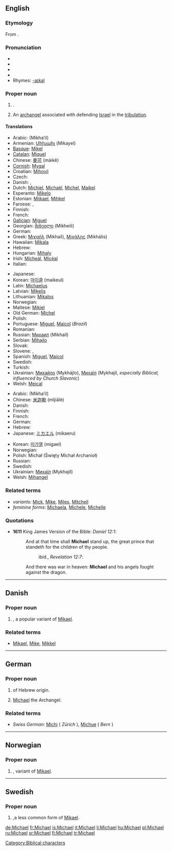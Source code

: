 {{see|Michaël}}
==English==

{{rank|America|servant|doctor|995|Michael|fee|excellent|Peter}}

===Etymology===
From {{Hebr.}} {{term|sc=Hebr|מיכאל|tr=mikhael||who is like God?|lang=he}}.

===Pronunciation===
* {{enPR|mī'kəl}}
* {{IPA|/ˈmaɪkəl/}}
* {{SAMPA|/"maIk@l/}}
* {{audio|en-us-Michael.ogg|Audio (US)}}
* Rhymes: [[Rhymes:English:-aɪkəl|-aɪkəl]]

===Proper noun===
{{en-proper noun}}

# {{given name|male|from Hebrew|}}.
# {{context|Judaism|Christianity}} An [[archangel]] associated with defending [[Israel]] in the [[tribulation]].

====Translations====
{{trans-top|male given name}}
* Arabic: {{Arab|[[ميخائيل]]}} (Mikha’il)
* Armenian: [[Միխաիլ]] (Mikayel)
* [[Basque]]: [[Mikel]]
* [[Catalan]]: [[Miquel]]
* Chinese: [[麥可]] (màikě)
* [[Cornish]]: [[Mygal]]
* Croatian: [[Mihovil]]
* Czech: {{t-|cs|Michal}}
* Danish: {{t-|da|Michael}}, {{t-|da|Mikael}}
* Dutch: [[Michiel]], [[Michaël]], [[Michel]], [[Maikel]]
* Esperanto: [[Mikelo]]
* Estonian: [[Miikael]], [[Mihkel]]
* Faroese: {{t-|fo|Mikkjal|xs=Faroese}}, {{t-|fo|Mikal|xs=Faroese}}
* Finnish:  {{t+|fi|Mikko}}
* French: {{t+|fr|Michel}}
* [[Galician]]: [[Miguel#Galician|Miguel]]
* Georgian: [[მიხეილი]] (Mikheili)
* German: {{t+|de|Michael}}
* Greek: [[Μιχαήλ]] (Mikhaíl), [[Μιχάλης]] (Mikhális)
* Hawaiian: [[Mikala]]
* Hebrew: {{t-|he|מיכאל|sc=Hebr}}
* Hungarian: [[Mihaly]]
* Irish: [[Mícheál]], [[Mícéal]]<!-- these belong in the main Irish article: diminutive:[[Maidhc]]-->
* Italian: {{t+|it|Michele}}
{{trans-mid}}
* Japanese: {{t-|ja|マイケル|tr=maikeru|sc=Jpan}}
* Korean: [[마이클]] (maikeul)
* Latin: [[Michaelus]]
* Latvian: [[Miķelis]]
* Lithuanian: [[Mikalos]]
* Norwegian: {{t-|no|Mikael}}
* Maltese: [[Mikiel]]
* Old German: [[Michel]]
* Polish: {{t+|pl|Michał}}
* Portuguese: [[Miguel]], [[Maicol]] (''Brazil'')
* Romanian: {{t-|ro|Mihai}}
* Russian: [[Михаил]] (Mikhaíl)<!--put the following in the main Russian article: diminutive: [[Миша]] (Mísha)-->
* Serbian: [[Mihajlo]]
* Slovak: {{t-|sk|Michal}}
* Slovene: {{t+|sl|Mihael}}, {{t+|sl|Miha}}
* Spanish: [[Miguel]],`[[Maicol]]
* Swedish: {{t+|sv|Mikael}}
* Turkish: {{t+|tr|Mikail}}
* Ukrainian: [[Михайло]] (Mykhájlo), [[Mихаїл]] (Mykhajíl, ''especially Biblical, influenced by Church Slavonic'')<!--put the following in the main Ukrainian article: diminutive: [[Михась]] (Мykhás’), [[Михайлик]] (Mykhájlyk), [[Михасик]] (Mykhásyk), Михасько (Mykhás’ko), Місько (Mís’ko), Місьо (Mís’o)-->
* Welsh: [[Meical]]
{{trans-bottom}}

{{trans-top|archangel}}
* Arabic: {{Arab|[[ميخائيل]]}} (Mikha’il)
* Chinese: [[米迦勒]] (mǐjiālè)
* Danish: {{t-|da|Mikael}}
* Finnish: {{t+|fi|Mikael}}
* French: {{t+|fr|Michel}}
* German: {{t+|de|Michael}}
* Hebrew: {{t-|he|מיכאל|sc=Hebr}}
* Japanese: [[ミカエル]] (mikaeru)
{{trans-mid}}
* Korean: [[미가엘]] (migael)
* Norwegian: {{t-|no|Mikael}}
* Polish: Michał (Święty Michał Archanioł)
* Russian: {{t+|ru|Михаил|tr=Mikhaíl|sc=Cyrl}}
* Swedish: {{t+|sv|Mikael}}
* Ukrainian: [[Mихаїл]] (Mykhajíl)
* Welsh: [[Mihangel]]
{{trans-bottom}}

===Related terms===
* ''variants:'' [[Mick]], [[Mike]], [[Miles]], [[Mitchell]]
* ''feminine forms'': [[Michaela]], [[Michele]], [[Michelle]]

===Quotations===
*'''1611''' King James Version of the Bible: ''Daniel 12:1'':
*:And at that time shall '''Michael''' stand up, the great prince that standeth for the children of thy people.
*::ibid., ''Revelation 12:7'':
*:And there was war in heaven: '''Michael''' and his angels fought against the dragon.

[[Category:Biblical characters]]

----

==Danish==

===Proper noun===
{{infl|da|proper noun}}

# {{given name|male||da:}}, a popular variant of [[Mikael]].

===Related terms===
* [[Mikael]], [[Mike]], [[Mikkel]]

----

==German==

===Proper noun===
{{infl|de|proper noun}}

# {{given name|male||de:}} of Hebrew origin.
# {{biblical character|lang=de}} [[#English|Michael]] the Archangel.

===Related terms===
* ''Swiss German:'' [[Michi]] ( ''Zürich'' ), [[Michue]] ( ''Bern'' )

----

==Norwegian==

===Proper noun===
{{infl|no|proper noun}}

# {{given name|male||no:}}, variant of [[Mikael]].

----

==Swedish==

===Proper noun===
{{infl|sv|proper noun}}

# {{given name|male||sv:}},a less common  form of [[Mikael]].

[[de:Michael]]
[[fr:Michael]]
[[is:Michael]]
[[it:Michael]]
[[li:Michael]]
[[hu:Michael]]
[[pl:Michael]]
[[ru:Michael]]
[[sr:Michael]]
[[fi:Michael]]
[[tr:Michael]]